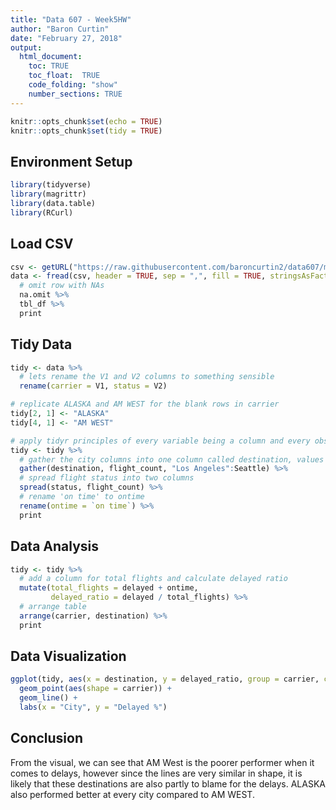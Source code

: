 ```yaml
---
title: "Data 607 - Week5HW"
author: "Baron Curtin"
date: "February 27, 2018"
output:
  html_document:
    toc: TRUE
    toc_float:  TRUE
    code_folding: "show"
    number_sections: TRUE
---
```


```r
knitr::opts_chunk$set(echo = TRUE)
knitr::opts_chunk$set(tidy = TRUE)
```

## Environment Setup
```r
library(tidyverse)
library(magrittr)
library(data.table)
library(RCurl)
```

## Load CSV
```r
csv <- getURL("https://raw.githubusercontent.com/baroncurtin2/data607/master/week5/week5.csv")
data <- fread(csv, header = TRUE, sep = ",", fill = TRUE, stringsAsFactors = FALSE) %>%
  # omit row with NAs
  na.omit %>%
  tbl_df %>%
  print
```

## Tidy Data
```r
tidy <- data %>%
  # lets rename the V1 and V2 columns to something sensible
  rename(carrier = V1, status = V2)

# replicate ALASKA and AM WEST for the blank rows in carrier
tidy[2, 1] <- "ALASKA"
tidy[4, 1] <- "AM WEST"

# apply tidyr principles of every variable being a column and every observation a row
tidy <- tidy %>%
  # gather the city columns into one column called destination, values are the flight counts
  gather(destination, flight_count, "Los Angeles":Seattle) %>%
  # spread flight status into two columns
  spread(status, flight_count) %>%
  # rename 'on time' to ontime
  rename(ontime = `on time`) %>%
  print
```

## Data Analysis
```r
tidy <- tidy %>%
  # add a column for total flights and calculate delayed ratio
  mutate(total_flights = delayed + ontime,
         delayed_ratio = delayed / total_flights) %>%
  # arrange table
  arrange(carrier, destination) %>%
  print
```

## Data Visualization
```r
ggplot(tidy, aes(x = destination, y = delayed_ratio, group = carrier, color = destination, shape = carrier)) +
  geom_point(aes(shape = carrier)) +
  geom_line() +
  labs(x = "City", y = "Delayed %")

```

## Conclusion
From the visual, we can see that AM West is the poorer performer when it comes to delays, however since the lines are very similar in shape, it is likely that these destinations are also partly to blame for the delays. ALASKA also performed better at every city compared to AM WEST.




